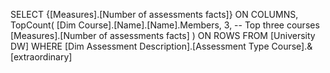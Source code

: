 SELECT
  {[Measures].[Number of assessments facts]} ON COLUMNS,
  TopCount(
    [Dim Course].[Name].[Name].Members,
    3,  -- Top three courses
    [Measures].[Number of assessments facts]
  ) ON ROWS
FROM [University DW]
WHERE [Dim Assessment Description].[Assessment Type Course].&[extraordinary]